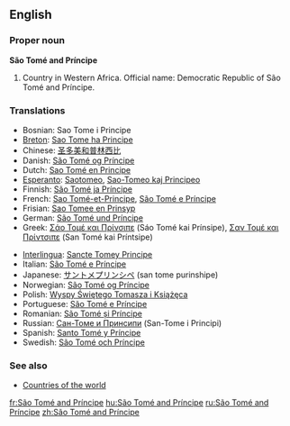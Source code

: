 ==English==

===Proper noun===
'''São Tomé and Príncipe'''
# Country in Western Africa.  Official name: Democratic Republic of São Tomé and Príncipe.

===Translations===
{{top}}
*Bosnian: Sao Tome i Principe {{m}}
*[[Breton]]: [[Sao Tome ha Principe]]
*Chinese: [[圣多美和普林西比]]
*Danish: [[São Tomé og Príncipe]]
*Dutch: [[Sao Tomé en Principe]]
*[[Esperanto]]: [[Saotomeo]], [[Sao-Tomeo kaj Principeo]]
*Finnish: [[São Tomé ja Príncipe]]
*French: [[Sao Tomé-et-Principe]], [[São Tomé e Príncipe]]
*Frisian: [[Sao Tomee en Prinsyp]]
*German: [[São Tomé und Príncipe]]
*Greek: [[Σάο Τομέ και Πρίνσιπε]] (Sáo Tomé kai Prínsipe), [[Σαν Τομέ και Πρίντσιπε]] (San Tomé kai Príntsipe)
{{mid}}
*[[Interlingua]]: [[Sancte Tomey Principe]]
*Italian: [[São Tomé e Príncipe]]
*Japanese: [[サントメプリンシペ]] (san tome purinshipe)
*Norwegian: [[São Tomé og Príncipe]]
*Polish: [[Wyspy Świętego Tomasza i Książęca]]
*Portuguese: [[São Tomé e Príncipe]]
*Romanian: [[São Tomé și Príncipe]]
*Russian: [[Сан-Томе и Принсипи]] (San-Tome i Principi)
*Spanish: [[Santo Tomé y Príncipe]]
*Swedish: [[São Tomé och Príncipe]]
{{bottom}}

===See also===
* [[Countries of the world]]

[[fr:São Tomé and Príncipe]]
[[hu:São Tomé and Príncipe]]
[[ru:São Tomé and Príncipe]]
[[zh:São Tomé and Príncipe]]